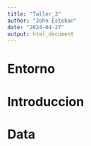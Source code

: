 ```yaml
---
title: "Taller_3"
author: "John Esteban"
date: "2024-04-27"
output: html_document
---
```


# Entorno

# Introduccion

# Data
